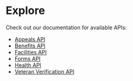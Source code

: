 <h1 style={{ 'marginTop': '0' }}>
  Explore
</h1>

Check out our documentation for available APIs:

* [Appeals API](/explore/appeals)
* [Benefits API](/explore/benefits)
* [Facilities API](/explore/facilities)
* [Forms API](/explore/vaForms)
* [Health API](/explore/health)
* [Veteran Verification API](/explore/verification)
